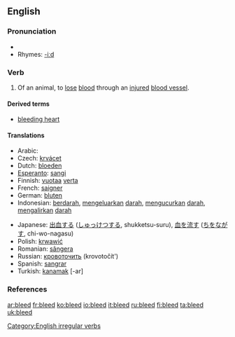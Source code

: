 ==English==

===Pronunciation===
*{{IPA|/'bliːd/}}
*Rhymes: [[Rhymes:English:-iːd|-iːd]]

===Verb===
{{en-verb|bleeds|bleeding|bled}}

# {{intransitive}} Of an animal, to [[lose]] [[blood]] through an [[injured]] [[blood vessel]].

====Derived terms====
*[[bleeding heart]]

====Translations====
{{top}}
*Arabic: {{ARchar|[[ينزف]]}}
*Czech: [[krvácet]]
*Dutch: [[bloeden]]
*[[Esperanto]]: [[sangi]]
*Finnish: [[vuotaa]] [[veri|verta]]
*French: [[saigner]]
*German: [[bluten]]
*Indonesian: [[darah|berdarah]], [[keluar|mengeluarkan]] [[darah]], [[kucur|mengucurkan]] [[darah]], [[alir|mengalirkan]] [[darah]]
{{mid}}
*Japanese: [[出血]]する ([[しゅっけつ]]する, shukketsu-suru), [[血]]を[[流す]] ([[ち]]を[[ながす]], chi-wo-nagasu)
*Polish: [[krwawić]]
*Romanian: [[sângera]]
*Russian: [[кровоточить]] (krovotočít')
*Spanish: [[sangrar]]
*Turkish: [[kanamak]] [-ar]
{{bottom}}

===References===
{{R:Century 1911}}
{{R:Webster 1913}}

[[Category:English irregular verbs]]

[[ar:bleed]]
[[fr:bleed]]
[[ko:bleed]]
[[io:bleed]]
[[it:bleed]]
[[ru:bleed]]
[[fi:bleed]]
[[ta:bleed]]
[[uk:bleed]]